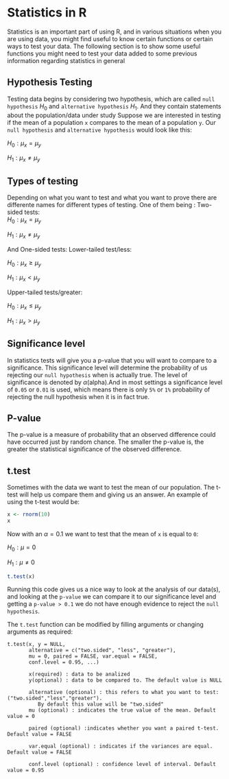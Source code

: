 # Statistics in R {#statistics}

Statistics is an important part of using R, and in various situations when you are using data, you might find useful to know certain functions or certain ways to test your data. The following section is to show some useful functions you might need to test your data added to some previous information regarding statistics in general

## Hypothesis Testing
  Testing data begins by considering two hypothesis, which are called `null hypothesis` $H_0$ and `alternative hypothesis` $H_1$. And they contain statements about the population/data under study
  Suppose we are interested in testing if the mean of a population `x` compares to the mean of a population `y`. Our `null hypothesis` and `alternative hypothesis` would look like this:
  
  $H_0: \mu_x = \mu_y$
  
  $H_1: \mu_x \neq \mu_y$
  
## Types of testing
  Depending on what you want to test and what you want to prove there are differente names for different types of testing. One of them being :
  Two-sided tests:  
  $H_0: \mu_x = \mu_y$
  
  $H_1: \mu_x \neq \mu_y$
  
  And One-sided tests:
    Lower-tailed test/less:
    
  $H_0: \mu_x \ge \mu_y$
  
  $H_1: \mu_x < \mu_y$
    
  Upper-tailed tests/greater:
    
  $H_0: \mu_x \leq \mu_y$
  
  $H_1: \mu_x > \mu_y$
  
## Significance level
  In statistics tests will give you a p-value that you will want to compare to a significance. This significance level will determine the probability of us rejecting our `null hypothesis` when is actually true. The level of significance is denoted by $\alpha$(alpha).And in most settings a significance level of `0.05` or `0.01` is used, which means there is only `5%` or `1%` probability of rejecting the null hypothesis when it is in fact true.

## P-value
  The p-value is a measure of probability that an observed difference could have occurred just by random chance. The smaller the p-value is, the greater the statistical significance of the observed difference.

## t.test
Sometimes with the data we want to test the mean of our population. The t-test will help us compare them and giving us an answer. An example of using the t-test would be:


```r
x <- rnorm(10)
x
```
Now with an $\alpha = 0.1$ we want to test that the mean of `x` is equal to `0`:

$H_0: \mu = 0$

$H_1: \mu \neq 0$

```r
t.test(x)
```

Running this code gives us a nice way to look at the analysis of our data(s), and looking at the `p-value` we can compare it to our significance level and getting a `p-value > 0.1` we do not have enough evidence to reject the `null hypothesis`.

  The `t.test` function can be modified by filling arguments or changing arguments as required:
```
t.test(x, y = NULL,
       alternative = c("two.sided", "less", "greater"),
       mu = 0, paired = FALSE, var.equal = FALSE,
       conf.level = 0.95, ...)
       
       x(required) : data to be analized
       y(optional) : data to be compared to. The default value is NULL
       
       alternative (optional) : this refers to what you want to test: ("two.sided","less","greater").
          By default this value will be "two.sided"
       mu (optional) : indicates the true value of the mean. Default value = 0
       
       paired (optional) :indicates whether you want a paired t-test. Default value = FALSE
       
       var.equal (optional) : indicates if the variances are equal. Default value = FALSE
       
       conf.level (optional) : confidence level of interval. Default value = 0.95
       
```  
